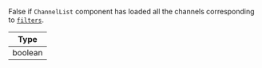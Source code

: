 False if `ChannelList` component has loaded all the channels corresponding to [`filters`](/reactnative/core-components/channel-list#recommended-filters).

| Type |
| - |
| boolean |